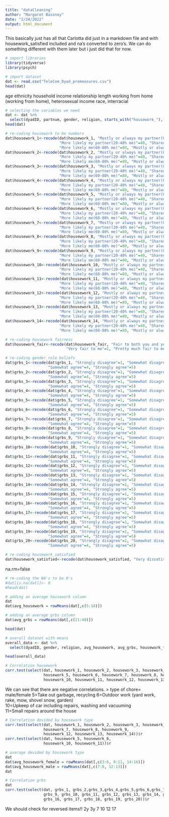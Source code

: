 ```yaml
---
title: "dataCleaning"
author: "Margaret Bassney"
date: "2/24/2022"
output: html_document
---
```



This basically just has all that Carlotta did just in a markdown file and with housework_satisfied included and na's converted to zero's. We can do something different with them later but i just did that for now. 

```r
# import libraries
library(tidyverse)
library(psych)
```

```r
# import dataset
dat <- read.csv("TeleCom_Dyad_premeasures.csv")
head(dat)
```
age ethnicity household income relationship length working from home (working from home), heterosexual income race, interracial 

```r
# selecting the variables we need
dat <- dat %>%
  select(dyadID, partnum, gender, religion, starts_with("housework_"), starts_with("grbs_"))
head(dat)
```

```r
# re-coding housework to be numbers 
dat$housework_1<-recode(dat$housework_1, "Mostly or always my partner(0-20% me)"=20, 
                        "More likely my partner(20-40% me)"=40, "Shared about equally(40-60% me)"=60, 
                        "More likely me(60-80% me)"=80, "Mostly or always me(80-100% me)"=100)
dat$housework_2<-recode(dat$housework_2, "Mostly or always my partner(0-20% me)"=20, 
                        "More likely my partner(20-40% me)"=40, "Shared about equally(40-60% me)"=60, 
                        "More likely me(60-80% me)"=80, "Mostly or always me(80-100% me)"=100)
dat$housework_3<-recode(dat$housework_3, "Mostly or always my partner(0-20% me)"=20, 
                        "More likely my partner(20-40% me)"=40, "Shared about equally(40-60% me)"=60, 
                        "More likely me(60-80% me)"=80, "Mostly or always me(80-100% me)"=100)
dat$housework_4<-recode(dat$housework_4, "Mostly or always my partner(0-20% me)"=20, 
                        "More likely my partner(20-40% me)"=40, "Shared about equally(40-60% me)"=60, 
                        "More likely me(60-80% me)"=80, "Mostly or always me(80-100% me)"=100)
dat$housework_5<-recode(dat$housework_5, "Mostly or always my partner(0-20% me)"=20, 
                        "More likely my partner(20-40% me)"=40, "Shared about equally(40-60% me)"=60, 
                        "More likely me(60-80% me)"=80, "Mostly or always me(80-100% me)"=100)
dat$housework_6<-recode(dat$housework_6, "Mostly or always my partner(0-20% me)"=20, 
                        "More likely my partner(20-40% me)"=40, "Shared about equally(40-60% me)"=60, 
                        "More likely me(60-80% me)"=80, "Mostly or always me(80-100% me)"=100)
dat$housework_7<-recode(dat$housework_7, "Mostly or always my partner(0-20% me)"=20, 
                        "More likely my partner(20-40% me)"=40, "Shared about equally(40-60% me)"=60, 
                        "More likely me(60-80% me)"=80, "Mostly or always me(80-100% me)"=100)
dat$housework_8<-recode(dat$housework_8, "Mostly or always my partner(0-20% me)"=20, 
                        "More likely my partner(20-40% me)"=40, "Shared about equally(40-60% me)"=60, 
                        "More likely me(60-80% me)"=80, "Mostly or always me(80-100% me)"=100)
dat$housework_9<-recode(dat$housework_9, "Mostly or always my partner(0-20% me)"=20, 
                        "More likely my partner(20-40% me)"=40, "Shared about equally(40-60% me)"=60, 
                        "More likely me(60-80% me)"=80, "Mostly or always me(80-100% me)"=100)
dat$housework_10<-recode(dat$housework_10, "Mostly or always my partner(0-20% me)"=20, 
                        "More likely my partner(20-40% me)"=40, "Shared about equally(40-60% me)"=60, 
                        "More likely me(60-80% me)"=80, "Mostly or always me(80-100% me)"=100)
dat$housework_11<-recode(dat$housework_11, "Mostly or always my partner(0-20% me)"=20, 
                        "More likely my partner(20-40% me)"=40, "Shared about equally(40-60% me)"=60, 
                        "More likely me(60-80% me)"=80, "Mostly or always me(80-100% me)"=100)
dat$housework_12<-recode(dat$housework_12, "Mostly or always my partner(0-20% me)"=20, 
                        "More likely my partner(20-40% me)"=40, "Shared about equally(40-60% me)"=60, 
                        "More likely me(60-80% me)"=80, "Mostly or always me(80-100% me)"=100)
dat$housework_13<-recode(dat$housework_13, "Mostly or always my partner(0-20% me)"=20, 
                        "More likely my partner(20-40% me)"=40, "Shared about equally(40-60% me)"=60, 
                        "More likely me(60-80% me)"=80, "Mostly or always me(80-100% me)"=100)
dat$housework_14<-recode(dat$housework_14, "Mostly or always my partner(0-20% me)"=20, 
                        "More likely my partner(20-40% me)"=40, "Shared about equally(40-60% me)"=60, 
                        "More likely me(60-80% me)"=80, "Mostly or always me(80-100% me)"=100)
```

```r
# re-coding housework fairness
dat$housework_fair<-recode(dat$housework_fair, "Fair to both you and your partner"=3, "Slightly unfair to you"=4, 
                           "Very fair to me"=1, "Pretty much fair to me"=2, "Very unfair to you"=5)

```

```r
# re-coding gender role beliefs 
dat$grbs_1<-recode(dat$grbs_1, "Strongly disagree"=1, "Somewhat disagree"=2, "Neither agree nor disagree"=3, 
                   "Somewhat agree"=4, "Strongly agree"=5)
dat$grbs_2<-recode(dat$grbs_2, "Strongly disagree"=1, "Somewhat disagree"=2, "Neither agree nor disagree"=3, 
                   "Somewhat agree"=4, "Strongly agree"=5)
dat$grbs_3<-recode(dat$grbs_3, "Strongly disagree"=1, "Somewhat disagree"=2, "Neither agree nor disagree"=3, 
                   "Somewhat agree"=4, "Strongly agree"=5)
dat$grbs_4<-recode(dat$grbs_4, "Strongly disagree"=1, "Somewhat disagree"=2, "Neither agree nor disagree"=3, 
                   "Somewhat agree"=4, "Strongly agree"=5)
dat$grbs_5<-recode(dat$grbs_5, "Strongly disagree"=1, "Somewhat disagree"=2, "Neither agree nor disagree"=3, 
                   "Somewhat agree"=4, "Strongly agree"=5)
dat$grbs_6<-recode(dat$grbs_6, "Strongly disagree"=1, "Somewhat disagree"=2, "Neither agree nor disagree"=3, 
                   "Somewhat agree"=4, "Strongly agree"=5)
dat$grbs_7<-recode(dat$grbs_7, "Strongly disagree"=1, "Somewhat disagree"=2, "Neither agree nor disagree"=3, 
                   "Somewhat agree"=4, "Strongly agree"=5)
dat$grbs_8<-recode(dat$grbs_8, "Strongly disagree"=1, "Somewhat disagree"=2, "Neither agree nor disagree"=3, 
                   "Somewhat agree"=4, "Strongly agree"=5)
dat$grbs_9<-recode(dat$grbs_9, "Strongly disagree"=1, "Somewhat disagree"=2, "Neither agree nor disagree"=3, 
                   "Somewhat agree"=4, "Strongly agree"=5)
dat$grbs_10<-recode(dat$grbs_10, "Strongly disagree"=1, "Somewhat disagree"=2, "Neither agree nor disagree"=3, 
                   "Somewhat agree"=4, "Strongly agree"=5)
dat$grbs_11<-recode(dat$grbs_11, "Strongly disagree"=1, "Somewhat disagree"=2, "Neither agree nor disagree"=3, 
                   "Somewhat agree"=4, "Strongly agree"=5)
dat$grbs_12<-recode(dat$grbs_12, "Strongly disagree"=1, "Somewhat disagree"=2, "Neither agree nor disagree"=3, 
                   "Somewhat agree"=4, "Strongly agree"=5)
dat$grbs_13<-recode(dat$grbs_13, "Strongly disagree"=1, "Somewhat disagree"=2, "Neither agree nor disagree"=3, 
                   "Somewhat agree"=4, "Strongly agree"=5)
dat$grbs_14<-recode(dat$grbs_14, "Strongly disagree"=1, "Somewhat disagree"=2, "Neither agree nor disagree"=3, 
                   "Somewhat agree"=4, "Strongly agree"=5)
dat$grbs_15<-recode(dat$grbs_15, "Strongly disagree"=1, "Somewhat disagree"=2, "Neither agree nor disagree"=3, 
                   "Somewhat agree"=4, "Strongly agree"=5)
dat$grbs_16<-recode(dat$grbs_16, "Strongly disagree"=1, "Somewhat disagree"=2, "Neither agree nor disagree"=3, 
                   "Somewhat agree"=4, "Strongly agree"=5)
dat$grbs_17<-recode(dat$grbs_17, "Strongly disagree"=1, "Somewhat disagree"=2, "Neither agree nor disagree"=3, 
                   "Somewhat agree"=4, "Strongly agree"=5)
dat$grbs_18<-recode(dat$grbs_18, "Strongly disagree"=1, "Somewhat disagree"=2, "Neither agree nor disagree"=3, 
                   "Somewhat agree"=4, "Strongly agree"=5)
dat$grbs_19<-recode(dat$grbs_19, "Strongly disagree"=1, "Somewhat disagree"=2, "Neither agree nor disagree"=3, 
                   "Somewhat agree"=4, "Strongly agree"=5)
dat$grbs_20<-recode(dat$grbs_20, "Strongly disagree"=1, "Somewhat disagree"=2, "Neither agree nor disagree"=3, 
                   "Somewhat agree"=4, "Strongly agree"=5)
```

```r
# re-coding housework_satisfied
dat$housework_satisfied<-recode(dat$housework_satisfied, "Very dissatisfied" = 1, "Somewhat dissatisfied" = 2, "Neither satisfied nor dissatisfied" = 3, "Somewhat satisfied" = 4, "Very satisfied" = 5)
```


na.rm=false 

```r
# re-coding the NA's to be 0's
#dat[is.na(dat)]<- 0
#head(dat)
```

```r
# adding an average housework column
dat
dat$avg_housework = rowMeans(dat[,c(5:18)])

# adding an average grbs column
dat$avg_grbs = rowMeans(dat[,c(21:40)])

head(dat)
```

```r
# overall dataset with means
overall_data <- dat %>%
  select(dyadID, gender, religion, avg_housework, avg_grbs, housework_fair, housework_satisfied)

head(overall_data)
```

```r
# Correlation housework
corr.test(select(dat, housework_1, housework_2, housework_3, housework_4, 
                 housework_5, housework_6, housework_7, housework_8, housework_9, 
                 housework_10, housework_11, housework_12, housework_13, housework_14))$r
```
We can see that there are negative correlations. > type of chore= male/female 
5=Take out garbage, recycling
6=Outdoor work (yard work, rake, mow, shovel snow, garden)  
10=Upkeep of car including repairs, washing and vacuuming  
11=Small repairs around the house


```r
# Correlation devided by housework type
corr.test(select(dat, housework_1, housework_2, housework_3, housework_4, 
                 housework_7, housework_8, housework_9, 
                 housework_12, housework_13, housework_14))$r
corr.test(select(dat, housework_5, housework_6, 
                 housework_10, housework_11))$r
```


```r
# average devided by housework type
dat
dat$avg_housework_female = rowMeans(dat[,c(3:6, 9:11, 14:16)])
dat$avg_housework_male = rowMeans(dat[,c(7:8, 12:13)])
dat
```



```r
# Correlation grbs
dat
corr.test(select(dat, grbs_1, grbs_2,grbs_3,grbs_4,grbs_5,grbs_6,grbs_7,grbs_8,
                 grbs_9, grbs_10, grbs_11, grbs_12, grbs_13, grbs_14, grbs_15, 
                 grbs_16, grbs_17, grbs_18, grbs_19, grbs_20))$r
```
We should check for reversed items!! 2y 3y 7 10 12 17


